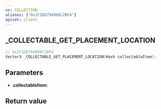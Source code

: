 ```yaml
---
ns: COLLECTION
aliases: ["0x1F1DD794908C2BFA"]
apiset: client
---
```

## _COLLECTABLE_GET_PLACEMENT_LOCATION

```c
// 0x1F1DD794908C2BFA
Vector3 _COLLECTABLE_GET_PLACEMENT_LOCATION(Hash collectableItem);
```


## Parameters
* **collectableItem**:

## Return value